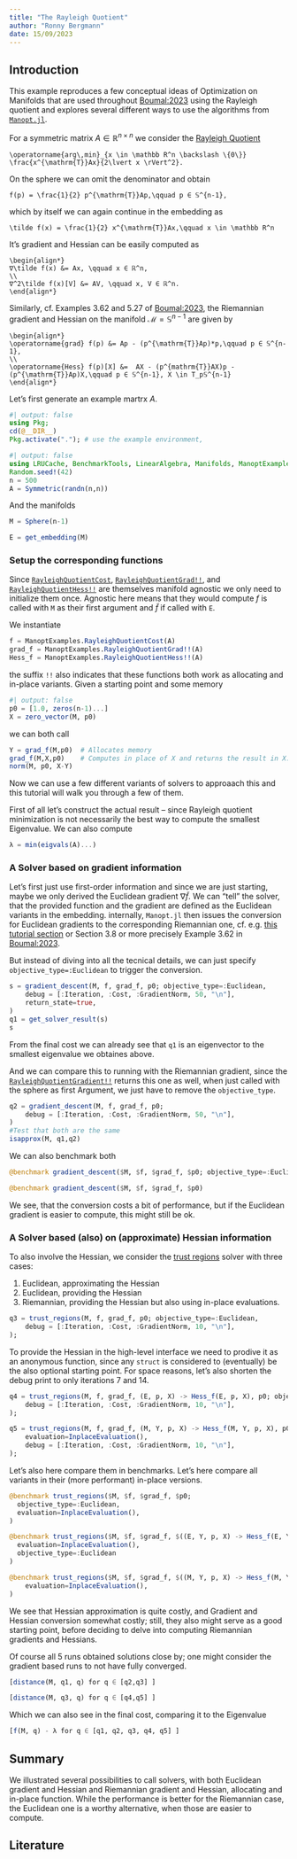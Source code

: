 ```yaml
---
title: "The Rayleigh Quotient"
author: "Ronny Bergmann"
date: 15/09/2023
---
```


## Introduction

This example reproduces a few conceptual ideas of Optimization on Manifolds that are used throughout [Boumal:2023](@cite) using the Rayleigh quotient and explores several different ways to use the algorithms from [`Manopt.jl`](https://manoptjl.org).

For a symmetric matrix $A \in \mathbb R^{n\times n}$ we consider the [Rayleigh Quotient](https://en.wikipedia.org/wiki/Rayleigh_quotient)

```math
\operatorname{arg\,min}_{x \in \mathbb R^n \backslash \{0\}}
\frac{x^{\mathrm{T}}Ax}{2\lvert x \rVert^2}.
```

On the sphere we can omit the denominator and obtain

```math
f(p) = \frac{1}{2} p^{\mathrm{T}}Ap,\qquad p ∈ 𝕊^{n-1},
```

which by itself we can again continue in the embedding as

```math
\tilde f(x) = \frac{1}{2} x^{\mathrm{T}}Ax,\qquad x \in \mathbb R^n
```

It's gradient and Hessian can be easily computed as

```math
\begin{align*}
∇\tilde f(x) &= Ax, \qquad x ∈ ℝ^n,
\\
∇^2\tilde f(x)[V] &= AV, \qquad x, V ∈ ℝ^n.
\end{align*}
```

Similarly, cf. Examples 3.62 and 5.27 of [Boumal:2023](@cite),
the Riemannian gradient and Hessian on the manifold $\mathcal M = \mathbb S^{n-1}$ are given by

```math
\begin{align*}
\operatorname{grad} f(p) &= Ap - (p^{\mathrm{T}}Ap)*p,\qquad p ∈ 𝕊^{n-1},
\\
\operatorname{Hess} f(p)[X] &=  AX - (p^{mathrm{T}}AX)p - (p^{\mathrm{T}}Ap)X,\qquad p ∈ 𝕊^{n-1}, X \in T_p𝕊^{n-1}
\end{align*}
```

Let's first generate an example martrx $A$.

```julia
#| output: false
using Pkg;
cd(@__DIR__)
Pkg.activate("."); # use the example environment,
```

```julia
#| output: false
using LRUCache, BenchmarkTools, LinearAlgebra, Manifolds, ManoptExamples, Manopt, Random
Random.seed!(42)
n = 500
A = Symmetric(randn(n,n))
```

And the manifolds

```julia
M = Sphere(n-1)
```
```julia
E = get_embedding(M)
```

### Setup the corresponding functions

Since [`RayleighQuotientCost`](@ref), [`RayleighQuotientGrad!!`](@ref), and [`RayleighQuotientHess!!`](@ref) are themselves manifold agnostic we only need to initialize them once. Agnostic here means that they would compute $f$ is called with `M` as their first argument and $\tilde f$ if called with `E`.

We instantiate

```julia
f = ManoptExamples.RayleighQuotientCost(A)
grad_f = ManoptExamples.RayleighQuotientGrad!!(A)
Hess_f = ManoptExamples.RayleighQuotientHess!!(A)
```

the suffix `!!` also indicates that these functions both work as allocating and in-place variants. Given a starting point and some memory

```julia
#| output: false
p0 = [1.0, zeros(n-1)...]
X = zero_vector(M, p0)
```

we can both call

```julia
Y = grad_f(M,p0)  # Allocates memory
grad_f(M,X,p0)    # Computes in place of X and returns the result in X.
norm(M, p0, X-Y)
```


Now we can use a few different variants of solvers to approaach this and this tutorial will walk you through a few of them.

First of all let's construct the actual result – since Rayleigh quotient minimization is not necessarily the best way to compute the smallest Eigenvalue. We can also compute

```julia
λ = min(eigvals(A)...)
```

### A Solver based on gradient information

Let's first just use first-order information
and since we are just starting, maybe we only derived the Euclidean
gradient $\nabla \tilde f$.
We can “tell” the solver, that the provided function and the gradient
are defined as the Euclidean variants in the embedding.
internally, `Manopt.jl` then issues the conversion for Euclidean gradients
to the corresponding Riemannian one, cf. e.g. [this tutorial section](https://manoptjl.org/stable/tutorials/AutomaticDifferentiation/#EmbeddedGradient) or Section 3.8 or more precisely Example 3.62 in [Boumal:2023](@cite).

But instead of diving into all the tecnical details, we can just specify `objective_type=:Euclidean` to trigger the conversion.

```julia
s = gradient_descent(M, f, grad_f, p0; objective_type=:Euclidean,
    debug = [:Iteration, :Cost, :GradientNorm, 50, "\n"],
    return_state=true,
)
q1 = get_solver_result(s)
s
```

From the final cost we can already see that `q1` is an eigenvector to the smallest eigenvalue we obtaines above.

And we can compare this to running with the Riemannian gradient,
since the [`RayleighQuotientGradient!!`](@ref) returns this one as well,
when just called with the sphere as first Argument, we just have to remove the `objective_type`.

```julia
q2 = gradient_descent(M, f, grad_f, p0;
    debug = [:Iteration, :Cost, :GradientNorm, 50, "\n"],
)
#Test that both are the same
isapprox(M, q1,q2)
```

We can also benchmark both

```julia
@benchmark gradient_descent($M, $f, $grad_f, $p0; objective_type=:Euclidean)
```

```julia
@benchmark gradient_descent($M, $f, $grad_f, $p0)
```

We see, that the conversion costs a bit of performance, but if the Euclidean gradient is easier to compute, this might still be ok.

### A Solver based (also) on (approximate) Hessian information
To also involve the Hessian, we consider the [trust regions](@ref) solver with three cases:

1. Euclidean, approximating the Hessian
2. Euclidean, providing the Hessian
3. Riemannian, providing the Hessian but also using in-place evaluations.

```julia
q3 = trust_regions(M, f, grad_f, p0; objective_type=:Euclidean,
    debug = [:Iteration, :Cost, :GradientNorm, 10, "\n"],
);
```

To provide the Hessian in the high-level interface we need to prodive it as an
anonymous function, since any `struct` is considered to (eventually) be the also optional starting point.
For space reasons, let's also shorten the debug print to only iterations 7 and 14.

```julia
q4 = trust_regions(M, f, grad_f, (E, p, X) -> Hess_f(E, p, X), p0; objective_type=:Euclidean,
    debug = [:Iteration, :Cost, :GradientNorm, 10, "\n"],
);
```

```julia
q5 = trust_regions(M, f, grad_f, (M, Y, p, X) -> Hess_f(M, Y, p, X), p0;
    evaluation=InplaceEvaluation(),
    debug = [:Iteration, :Cost, :GradientNorm, 10, "\n"],
);
```

Let's also here compare them in benchmarks. Let's here compare all variants in their (more performant) in-place versions.


```julia
@benchmark trust_regions($M, $f, $grad_f, $p0;
  objective_type=:Euclidean,
  evaluation=InplaceEvaluation(),
)
```

```julia
@benchmark trust_regions($M, $f, $grad_f, $((E, Y, p, X) -> Hess_f(E, Y, p, X)), $p0;
  evaluation=InplaceEvaluation(),
  objective_type=:Euclidean
)
```

```julia
@benchmark trust_regions($M, $f, $grad_f, $((M, Y, p, X) -> Hess_f(M, Y, p, X)), $p0;
    evaluation=InplaceEvaluation(),
)
```

We see that Hessian approximation is quite costly, and Gradient and Hessian conversion somewhat costly; still, they also might serve as a good starting point, before deciding to delve into computing Riemannian gradients and Hessians.

Of course all 5 runs obtained solutions close by; one might consider the gradient based runs to not have fully converged.
```julia
[distance(M, q1, q) for q ∈ [q2,q3] ]
```
```julia
[distance(M, q3, q) for q ∈ [q4,q5] ]
```

Which we can also see in the final cost, comparing it to the Eigenvalue
```julia
[f(M, q) - λ for q ∈ [q1, q2, q3, q4, q5] ]
```

## Summary

We illustrated several possibilities to call solvers, with
both Euclidean gradient and Hessian and Riemannian gradient and Hessian,
allocating and in-place function.
While the performance is better for the Riemannian case, the Euclidean one is a worthy alternative, when those are easier to compute.


## Literature

````{=commonmark}
```@bibliography
Pages = ["examples/RayleighQuotient.md"]
Canonical=false
```
````